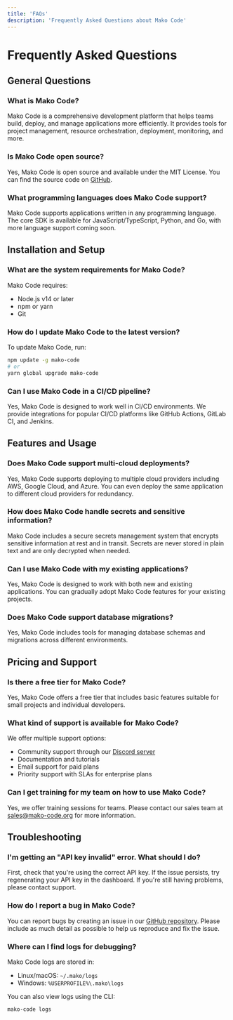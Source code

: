 ```yaml
---
title: 'FAQs'
description: 'Frequently Asked Questions about Mako Code'
---
```


# Frequently Asked Questions

## General Questions

### What is Mako Code?

Mako Code is a comprehensive development platform that helps teams build, deploy, and manage applications more efficiently. It provides tools for project management, resource orchestration, deployment, monitoring, and more.

### Is Mako Code open source?

Yes, Mako Code is open source and available under the MIT License. You can find the source code on [GitHub](https://github.com/mako-code/mako-code).

### What programming languages does Mako Code support?

Mako Code supports applications written in any programming language. The core SDK is available for JavaScript/TypeScript, Python, and Go, with more language support coming soon.

## Installation and Setup

### What are the system requirements for Mako Code?

Mako Code requires:
- Node.js v14 or later
- npm or yarn
- Git

### How do I update Mako Code to the latest version?

To update Mako Code, run:

```bash
npm update -g mako-code
# or
yarn global upgrade mako-code
```

### Can I use Mako Code in a CI/CD pipeline?

Yes, Mako Code is designed to work well in CI/CD environments. We provide integrations for popular CI/CD platforms like GitHub Actions, GitLab CI, and Jenkins.

## Features and Usage

### Does Mako Code support multi-cloud deployments?

Yes, Mako Code supports deploying to multiple cloud providers including AWS, Google Cloud, and Azure. You can even deploy the same application to different cloud providers for redundancy.

### How does Mako Code handle secrets and sensitive information?

Mako Code includes a secure secrets management system that encrypts sensitive information at rest and in transit. Secrets are never stored in plain text and are only decrypted when needed.

### Can I use Mako Code with my existing applications?

Yes, Mako Code is designed to work with both new and existing applications. You can gradually adopt Mako Code features for your existing projects.

### Does Mako Code support database migrations?

Yes, Mako Code includes tools for managing database schemas and migrations across different environments.

## Pricing and Support

### Is there a free tier for Mako Code?

Yes, Mako Code offers a free tier that includes basic features suitable for small projects and individual developers.

### What kind of support is available for Mako Code?

We offer multiple support options:
- Community support through our [Discord server](https://discord.gg/mako-code)
- Documentation and tutorials
- Email support for paid plans
- Priority support with SLAs for enterprise plans

### Can I get training for my team on how to use Mako Code?

Yes, we offer training sessions for teams. Please contact our sales team at sales@mako-code.org for more information.

## Troubleshooting

### I'm getting an "API key invalid" error. What should I do?

First, check that you're using the correct API key. If the issue persists, try regenerating your API key in the dashboard. If you're still having problems, please contact support.

### How do I report a bug in Mako Code?

You can report bugs by creating an issue in our [GitHub repository](https://github.com/mako-code/mako-code/issues). Please include as much detail as possible to help us reproduce and fix the issue.

### Where can I find logs for debugging?

Mako Code logs are stored in:
- Linux/macOS: `~/.mako/logs`
- Windows: `%USERPROFILE%\.mako\logs`

You can also view logs using the CLI:

```bash
mako-code logs
```
